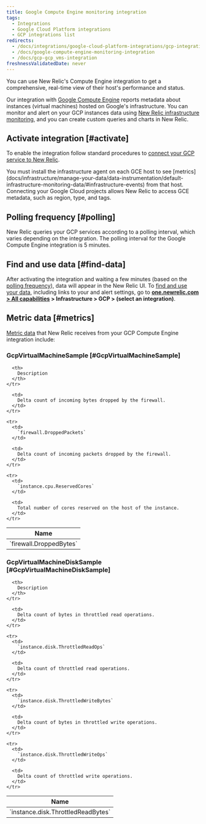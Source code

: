 ```yaml
---
title: Google Compute Engine monitoring integration
tags:
  - Integrations
  - Google Cloud Platform integrations
  - GCP integrations list
redirects:
  - /docs/integrations/google-cloud-platform-integrations/gcp-integrations-list/google-compute-engine-monitoring-integration
  - /docs/google-compute-engine-monitoring-integration
  - /docs/gcp-gcp_vms-integration
freshnessValidatedDate: never
---
```


You can use New Relic's Compute Engine integration to get a comprehensive, real-time view of their host's performance and status.

Our integration with [Google Compute Engine](https://cloud.google.com/compute) reports metadata about instances (virtual machines) hosted on Google's infrastructure. You can monitor and alert on your GCP instances data using [New Relic infrastructure monitoring](/docs/infrastructure), and you can create custom queries and charts in New Relic.

## Activate integration [#activate]

To enable the integration follow standard procedures to [connect your GCP service to New Relic](/docs/connect-google-cloud-platform-services-infrastructure).

<Callout variant="important">
  You must install the infrastructure agent on each GCE host to see [metrics](docs/infrastructure/manage-your-data/data-instrumentation/default-infrastructure-monitoring-data/#infrastructure-events) from that host. Connecting your Google Cloud projects allows New Relic to access GCE metadata, such as region, type, and tags.
</Callout>

## Polling frequency [#polling]

New Relic queries your GCP services according to a polling interval, which varies depending on the integration. The polling interval for the Google Compute Engine integration is 5 minutes.

## Find and use data [#find-data]

After activating the integration and waiting a few minutes (based on the [polling frequency](#polling)), data will appear in the New Relic UI. To [find and use your data](/docs/infrastructure/integrations/find-use-infrastructure-integration-data), including links to your <InlinePopover type="dashboards" /> and alert settings, go to **[one.newrelic.com > All capabilities](https://one.newrelic.com/all-capabilities) > Infrastructure > GCP > (select an integration)**.

## Metric data [#metrics]

[Metric data](/docs/infrastructure/integrations-getting-started/getting-started/introduction-infrastructure-integrations#data-types) that New Relic receives from your GCP Compute Engine integration include:

### GcpVirtualMachineSample [#GcpVirtualMachineSample]

<table>
  <thead>
    <tr>
      <th style={{ width: "285px" }}>
        Name
      </th>

      <th>
        Description
      </th>
    </tr>
  </thead>

  <tbody>
    <tr>
      <td>
        `firewall.DroppedBytes`
      </td>

      <td>
        Delta count of incoming bytes dropped by the firewall.
      </td>
    </tr>

    <tr>
      <td>
        `firewall.DroppedPackets`
      </td>

      <td>
        Delta count of incoming packets dropped by the firewall.
      </td>
    </tr>

    <tr>
      <td>
        `instance.cpu.ReservedCores`
      </td>

      <td>
        Total number of cores reserved on the host of the instance.
      </td>
    </tr>
  </tbody>
</table>

### GcpVirtualMachineDiskSample [#GcpVirtualMachineDiskSample]

<table>
  <thead>
    <tr>
      <th style={{ width: "285px" }}>
        Name
      </th>

      <th>
        Description
      </th>
    </tr>
  </thead>

  <tbody>
    <tr>
      <td>
        `instance.disk.ThrottledReadBytes`
      </td>

      <td>
        Delta count of bytes in throttled read operations.
      </td>
    </tr>

    <tr>
      <td>
        `instance.disk.ThrottledReadOps`
      </td>

      <td>
        Delta count of throttled read operations.
      </td>
    </tr>

    <tr>
      <td>
        `instance.disk.ThrottledWriteBytes`
      </td>

      <td>
        Delta count of bytes in throttled write operations.
      </td>
    </tr>

    <tr>
      <td>
        `instance.disk.ThrottledWriteOps`
      </td>

      <td>
        Delta count of throttled write operations.
      </td>
    </tr>
  </tbody>
</table>
